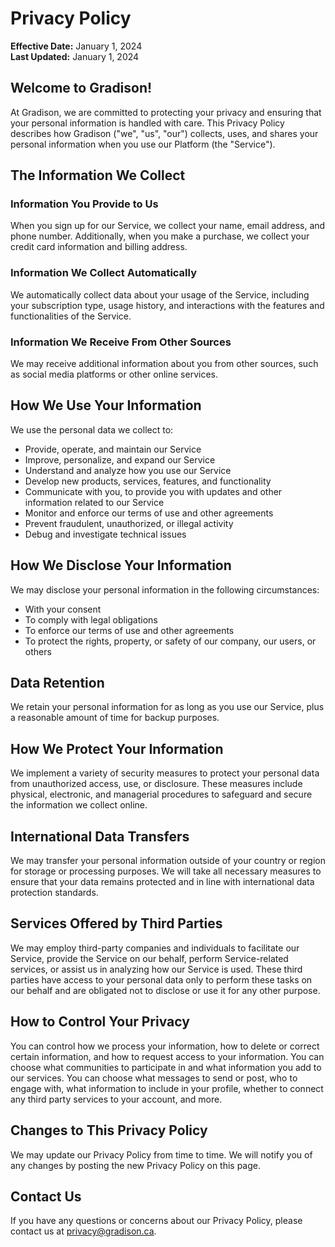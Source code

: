 # Privacy Policy

**Effective Date:** January 1, 2024 \
**Last Updated:** January 1, 2024

## Welcome to Gradison!

At Gradison, we are committed to protecting your privacy and ensuring that your personal information is handled with care. This Privacy Policy describes how Gradison ("we", "us", "our") collects, uses, and shares your personal information when you use our Platform (the "Service").

## The Information We Collect

### Information You Provide to Us

When you sign up for our Service, we collect your name, email address, and phone number. Additionally, when you make a purchase, we collect your credit card information and billing address.

### Information We Collect Automatically

We automatically collect data about your usage of the Service, including your subscription type, usage history, and interactions with the features and functionalities of the Service.

### Information We Receive From Other Sources

We may receive additional information about you from other sources, such as social media platforms or other online services.

## How We Use Your Information

We use the personal data we collect to:

* Provide, operate, and maintain our Service
* Improve, personalize, and expand our Service
* Understand and analyze how you use our Service
* Develop new products, services, features, and functionality
* Communicate with you, to provide you with updates and other information related to our Service
* Monitor and enforce our terms of use and other agreements
* Prevent fraudulent, unauthorized, or illegal activity
* Debug and investigate technical issues

## How We Disclose Your Information

We may disclose your personal information in the following circumstances:

* With your consent
* To comply with legal obligations
* To enforce our terms of use and other agreements
* To protect the rights, property, or safety of our company, our users, or others

## Data Retention

We retain your personal information for as long as you use our Service, plus a reasonable amount of time for backup purposes.

## How We Protect Your Information

We implement a variety of security measures to protect your personal data from unauthorized access, use, or disclosure. These measures include physical, electronic, and managerial procedures to safeguard and secure the information we collect online.

## International Data Transfers

We may transfer your personal information outside of your country or region for storage or processing purposes. We will take all necessary measures to ensure that your data remains protected and in line with international data protection standards.

## Services Offered by Third Parties

We may employ third-party companies and individuals to facilitate our Service, provide the Service on our behalf, perform Service-related services, or assist us in analyzing how our Service is used. These third parties have access to your personal data only to perform these tasks on our behalf and are obligated not to disclose or use it for any other purpose.

## How to Control Your Privacy

You can control how we process your information, how to delete or correct certain information, and how to request access to your information. You can choose what communities to participate in and what information you add to our services. You can choose what messages to send or post, who to engage with, what information to include in your profile, whether to connect any third party services to your account, and more.

## Changes to This Privacy Policy

We may update our Privacy Policy from time to time. We will notify you of any changes by posting the new Privacy Policy on this page.

## Contact Us

If you have any questions or concerns about our Privacy Policy, please contact us at privacy@gradison.ca.

